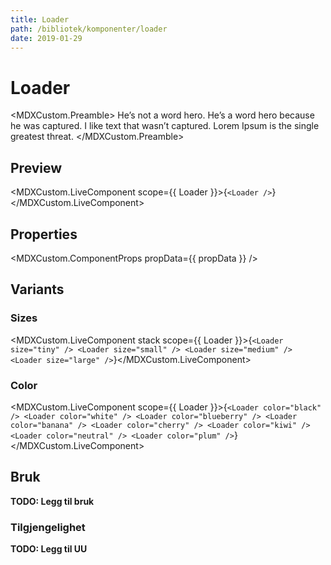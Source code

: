 ```yaml
---
title: Loader
path: /bibliotek/komponenter/loader
date: 2019-01-29
---
```



# Loader

<MDXCustom.Preamble>
  He’s not a word hero. He’s a word hero because he was captured. I like text that wasn’t captured. Lorem Ipsum is the single greatest
  threat.
</MDXCustom.Preamble>

## Preview

<MDXCustom.LiveComponent scope={{ Loader }}>{`<Loader />`}</MDXCustom.LiveComponent>

## Properties

<MDXCustom.ComponentProps propData={{ propData }} />

## Variants

### Sizes

<MDXCustom.LiveComponent stack scope={{ Loader }}>{`
  <Loader size="tiny" />
  <Loader size="small" />
  <Loader size="medium" />
  <Loader size="large" />
`}</MDXCustom.LiveComponent>

### Color

<MDXCustom.LiveComponent scope={{ Loader }}>{`
  <Loader color="black" />
  <Loader color="white" />
  <Loader color="blueberry" />
  <Loader color="banana" />
  <Loader color="cherry" />
  <Loader color="kiwi" />
  <Loader color="neutral" />
  <Loader color="plum" />
`}</MDXCustom.LiveComponent>

## Bruk

**TODO: Legg til bruk**

### Tilgjengelighet

**TODO: Legg til UU**
